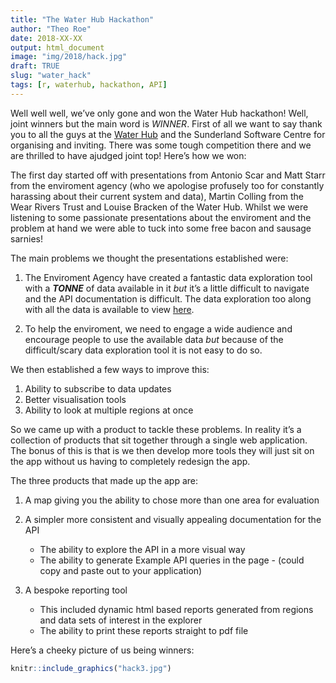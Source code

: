 ```yaml
---
title: "The Water Hub Hackathon"
author: "Theo Roe"
date: 2018-XX-XX
output: html_document
image: "img/2018/hack.jpg"
draft: TRUE
slug: "water_hack"
tags: [r, waterhub, hackathon, API]
---
```


Well well well, we've only gone and won the Water Hub hackathon! Well, joint winners but the main word is *WINNER*. First of all we want to say thank you to all the guys at the [Water Hub](http://www.thewaterhub.org.uk/) and the Sunderland Software Centre for organising and inviting. There was some tough competition there and we are thrilled to have ajudged joint top! Here's how we won:

The first day started off with presentations from Antonio Scar and Matt Starr from the enviroment agency (who we apologise profusely too for constantly harassing about their current system and data), Martin Colling from the Wear Rivers Trust and Louise Bracken of the Water Hub. Whilst we were listening to some passionate presentations about the enviroment and the problem at hand we were able to tuck into some free bacon and sausage sarnies! 

The main problems we thought the presentations established were:

1) The Enviroment Agency have created a fantastic data exploration tool with a **_TONNE_** of data available in it *but* it's a little difficult to navigate and the API documentation is difficult. The data exploration too along with all the data is available to view [here](http://environment.data.gov.uk/catchment-planning/).

2) To help the enviroment, we need to engage a wide audience and encourage people to use the available data *but* because of the difficult/scary data exploration tool it is not easy to do so.

We then established a few ways to improve this:

1) Ability to subscribe to data updates
2) Better visualisation tools
3) Ability to look at multiple regions at once

So we came up with a product to tackle these problems. In reality it's a collection of products that sit together through a single web application. The bonus of this is that is we then develop more tools they will just sit on the app without us having to completely redesign the app.

The three products that made up the app are:

1) A map giving you the ability to chose more than one area for evaluation

2) A simpler more consistent and visually appealing documentation for the API
    + The ability to explore the API in a more visual way
    + The ability to generate Example API queries in the page - (could copy and paste out to your application)

3) A bespoke reporting tool 
    + This included dynamic html based reports generated from regions and data sets of interest in the explorer
    + The ability to print these reports straight to pdf file

Here's a cheeky picture of us being winners:
```r
knitr::include_graphics("hack3.jpg")
```
